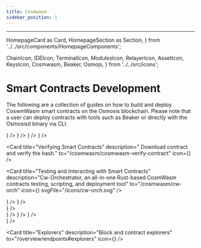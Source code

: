 ```yaml
---
title: Cosmwasm
sidebar_position: 1
---
```

---
  HomepageCard as Card,
  HomepageSection as Section,
} from '../../src/components/HomepageComponents';

  ChainIcon,
  IDEIcon,
  TerminalIcon,
  ModulesIcon,
  RelayerIcon,
  AssetIcon,
  KeysIcon,
  Cosmwasm,
  Beaker,
  Osmojs,
} from '../../src/icons';

# Smart Contracts Development

The following are a collection of guides on how to build and deploy CoswmWasm smart contracts on the Osmosis blockchain. Please note that a user can deploy contracts with tools such as Beaker or directly with the Osmosisd binary via CLI. 

<Section title="Guides" id="web-sdks" hasSubSections >

   <Section>
    <Card
    title="CosmWasm on LocalOsmosis"
    description=" Compile, upload and interact with a contract with LocalOsmosis."
    to="/cosmwasm/local/localosmosis"
    icon={<Cosmwasm />}
  />
    <Card
    title=" Deploy Cosmwasm Contracts to Testnet"
    description=" Deploying contracts to testnet via osmosisd binary"
    to="/cosmwasm/testnet/cosmwasm-deployment"
    icon={<Cosmwasm />}
  />
    <Card
    title=" Submit a CosmWasm Governance Proposal"
    description="  Example on how submit a CosmWasm binary proposal."
    to="/cosmwasm/local/submit-wasm-proposal"
    icon={<Cosmwasm />}
  />
    <Card
    title=" Deploy Cosmwasm Contracts to Testnet with Beaker"
    description=" Deploying contracts to testnet with Beaker"
    to="/cosmwasm/testnet/cosmwasm-beaker"
    icon={<Cosmwasm />}
  />
 
  <Card
    title="Verifying Smart Contracts"
    description=" Download contract and verify the hash."
    to="/cosmwasm/cosmwasm-verify-contract"
    icon={<Cosmwasm />}
  />


  <Card
    title="Testing and Interacting with Smart Contracts"
    description="Cw-Orchestrator, an all-in-one Rust-based CosmWasm contracts testing, scripting, and deployment tool"
    to="/cosmwasm/cw-orch"
    icon={<Cosmwasm />}
    svgFile="/icons/cw-orch.svg"
  />
 
  </Section>

  </Section>


<Section title="Resources" id="web-sdks" hasSubSections >
   <Section>
    <Card
    title="Osmosis Contract List"
    description="Repository contains a list of all approved code IDs to Osmosis"
    to="https://github.com/osmosis-labs/contract-list"
    icon={<Cosmwasm />}
  />
    <Card
    title="Your first contract"
    description=" Official CosmWasm Documentation"
    to="https://docs.cosmwasm.com/docs/1.0/getting-started/intro"
    icon={<Cosmwasm />}
  />
    </Section>
  </Section>


<Section title="Front-end Development" id="web-sdks" hasSubSections >
   <Section>
    <Card
    title=" Cosmwasm & Javascript"
    description="Interacting via JavaScript runtimes such as Node.js and the browser."
    to="/cosmwasm/javascript"
    icon={<Cosmwasm />}
  />
    </Section>
  </Section>


<Section title="Tools" id="web-sdks" hasSubSections >
   <Section>
    <Card
    title="Beaker"
    description="Easy to scaffold a new cosmwasm app."
    to="/beaker"
    icon={<Beaker />}
  />
<Card
    title="OsmoJs"
    description="Osmosis JS Stargate Client"
    to="/osmojs"
    icon={<Osmojs />}
  />
<Card
    title="Osmosisd CLI"
    description="Learn how to interact with Osmosis via the CLI"
    to="/osmosis-core/osmosisd"
    icon={<TerminalIcon />}
  />
    </Section>
  </Section>
 


<Section title="Networks" id="web-sdks" hasSubSections >
   <Section>
    <Card
    title="Public endpoints"
    description="Official and third party API endpoints."
    to="/overview/endpoints"
    icon={<KeysIcon />}
  />

<Card
    title="Explorers"
    description="Block and contract explorers"
    to="/overview/endpoints#explorers"
    icon={<KeysIcon />}
  />

</Section>
</Section>
